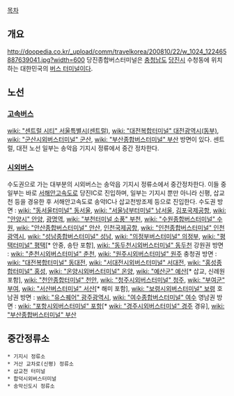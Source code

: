 [[목차]]
== 개요 ==
http://doopedia.co.kr/_upload/comm/travelkorea/200810/22/w_1024_122465887639041.jpg?width=600
당진종합버스터미널은 [[충청남도]] [[당진시]] 수청동에 위치하는 대한민국의 [[버스 터미널]]이다.

== 노선 ==
=== [[고속버스]] ===
[[wiki: "센트럴 시티" 서울특별시(센트럴)]], [[wiki: "대전복합터미널" 대전광역시(동부)]], [[wiki: "군산시외버스터미널" 군산]], [[wiki: "부산종합버스터미널" 부산]] 방면이 있다. 센트럴, 대전 노선 일부는 송악읍 기지시 정류에서 중간 정차한다. 

=== [[시외버스]] ===
수도권으로 가는 대부분의 시외버스는 송악읍 기지시 정류소에서 중간정차한다. 이들 중 일부는 바로 [[서해안고속도로]] 당진IC로 진입하며, 일부는 기지시 뿐만 아니라 신평, 삽교천 등을 경유한 후 서해안고속도로 송악IC나 삽교천방조제 등으로 진입한다. 
수도권 방면 : [[wiki: "동서울터미널" 동서울]], [[wiki: "서울남부터미널" 남서울]], [[김포국제공항]], [[wiki: "안양시" 안양]], [[광명역]], [[wiki: "부천터미널 소풍" 부천]], [[wiki: "수원종합버스터미널" 수원]], [[wiki: "안산종합버스터미널" 안산]], [[인천국제공항]], [[wiki: "인천종합버스터미널" 인천광역시]], [[wiki: "성남종합버스터미널" 성남]], [[wiki: "의정부버스터미널" 의정부]], [[wiki: "평택터미널" 평택]][* 안중, 송탄 포함], [[wiki: "동두천시외버스터미널" 동두천]] 
강원권 방면 : [[wiki: "춘천시외버스터미널" 춘천]], [[wiki: "원주시외버스터미널" 원주]] 
충청권 방면 : [[wiki: "대전복합터미널" 동대전]], [[wiki: "서대전시외버스터미널" 서대전]], [[wiki: "홍성종합터미널" 홍성]], [[wiki: "온양시외버스터미널" 온양]], [[wiki: "예산군" 예산]][* 삽교, 신례원 포함], [[wiki: "천안종합터미널" 천안]], [[wiki: "청주시외버스터미널" 청주]], [[wiki: "부여군" 부여]], [[wiki: "서산버스터미널" 서산]][* 해미 포함], [[wiki: "보령시외버스터미널" 보령]] 
호남권 방면 : [[wiki: "유스퀘어" 광주광역시]], [[wiki: "여수종합버스터미널" 여수]] 
영남권 방면 :  [[wiki: "포항시외버스터미널" 포항]][* [[wiki: "경주시외버스터미널" 경주]] 경유], [[wiki: "부산종합버스터미널" 부산]]
== 중간정류소 ==
 * 기지시 정류소
 * 거산 교차로(신평) 정류소
 * 삽교천 터미널
 * 합덕시외버스터미널
 * 송악신도시 정류소
